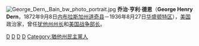 {{noteTA
|2 = zh-hans:乔治; zh-hk:佐治; zh-tw:喬治;
}}

[[File:George_Dern,_Bain_bw_photo_portrait.jpg|thumb]]
'''乔治·亨利·德恩'''（'''George Henry Dern'''，1872年9月8日[[内布拉斯加州|内布拉斯加州]][[道奇县_(内布拉斯加州)|道奇县]]－1936年8月27日[[华盛顿特区|华盛顿特区]]），[[美国|美国]]政治家，曾任[[犹他州州长|犹他州州长]]和[[美国战争部长|美国战争部长]]。

{{start box}}
{{succession box|[[查尔斯·R·梅比|查尔斯·R·梅比]]|[[亨利·H·布拉德|亨利·H·布拉德]]|[[犹他州州长|犹他州州长]]|1925年－1933年}}
{{succession box|[[帕特里克·J·赫尔利|帕特里克·J·赫尔利]]|[[哈利·H·伍德林|哈利·H·伍德林]]|[[美国战争部长|美国战争部长]]|1933年－1936年}}
{{end box}}

{{Franklin D. Roosevelt cabinet}}

{{Authority control}}
[[Category:1872年出生|D]]
[[Category:1936年逝世|D]]
[[Category:犹他州州长|D]]
[[Category:美国战争部长|D]]
[[Category:猶他州民主黨人|Category:猶他州民主黨人]]